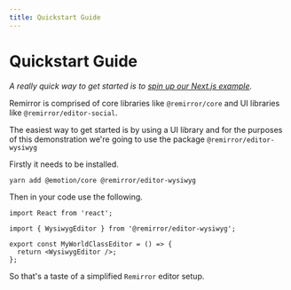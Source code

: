 ```yaml
---
title: Quickstart Guide
---
```


# Quickstart Guide

_A really quick way to get started is to [spin up our Next.js
example](https://github.com/ifiokjr/remirror/blob/canary/examples/with-next/readme.md#getting-started)._

Remirror is comprised of core libraries like `@remirror/core` and UI libraries
like `@remirror/editor-social`.

The easiest way to get started is by using a UI library and for the purposes of
this demonstration we're going to use the package `@remirror/editor-wysiwyg`

Firstly it needs to be installed.

```bash
yarn add @emotion/core @remirror/editor-wysiwyg
```

Then in your code use the following.

```tsx
import React from 'react';

import { WysiwygEditor } from '@remirror/editor-wysiwyg';

export const MyWorldClassEditor = () => {
  return <WysiwygEditor />;
};
```

So that's a taste of a simplified `Remirror` editor setup.
